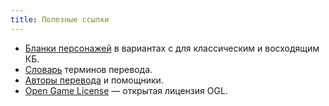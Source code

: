 ```yaml
---
title: Полезные ссылки
---
```


- [Бланки персонажей](../character-sheet) в вариантах с для классическим и восходящим КБ.
- [Словарь](../glossary) терминов перевода.
- [Авторы перевода](../translators) и помощники.
- [Open Game License](../ogl) — открытая лицензия OGL.
